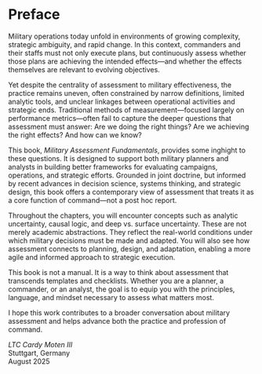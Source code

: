 # Preface {.unnumbered}

Military operations today unfold in environments of growing complexity, strategic ambiguity, and rapid change. In this context, commanders and their staffs must not only execute plans, but continuously assess whether those plans are achieving the intended effects—and whether the effects themselves are relevant to evolving objectives. 

Yet despite the centrality of assessment to military effectiveness, the practice remains uneven, often constrained by narrow definitions, limited analytic tools, and unclear linkages between operational activities and strategic ends. Traditional methods of measurement—focused largely on performance metrics—often fail to capture the deeper questions that assessment must answer: Are we doing the right things? Are we achieving the right effects? And how can we know?

This book, *Military Assessment Fundamentals*, provides some inghight to these questions. It is designed to support both military planners and analysts in building better frameworks for evaluating campaigns, operations, and strategic efforts. Grounded in joint doctrine, but informed by recent advances in decision science, systems thinking, and strategic design, this book offers a contemporary view of assessment that treats it as a core function of command—not a post hoc report.

Throughout the chapters, you will encounter concepts such as analytic uncertainty, causal logic, and deep vs. surface uncertainty. These are not merely academic abstractions. They reflect the real-world conditions under which military decisions must be made and adapted. You will also see how assessment connects to planning, design, and adaptation, enabling a more agile and informed approach to strategic execution.

This book is not a manual. It is a way to think about assessment that transcends templates and checklists. Whether you are a planner, a commander, or an analyst, the goal is to equip you with the principles, language, and mindset necessary to assess what matters most.

I hope this work contributes to a broader conversation about military assessment and helps advance both the practice and profession of command.

*LTC Cardy Moten III*  
Stuttgart, Germany  
August 2025
